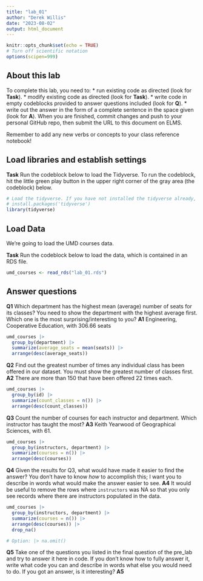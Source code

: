```yaml
---
title: "lab_01"
author: "Derek Willis"
date: "2023-08-02"
output: html_document
---
```


```r
knitr::opts_chunk$set(echo = TRUE)
# Turn off scientific notation
options(scipen=999)
```

## About this lab

To complete this lab, you need to: \* run existing code as directed (look for **Task**). \* modify existing code as directed (look for **Task**). \* write code in empty codeblocks provided to answer questions included (look for **Q**). \* write out the answer in the form of a complete sentence in the space given (look for **A**). When you are finished, commit changes and push to your personal GitHub repo, then submit the URL to this document on ELMS.

Remember to add any new verbs or concepts to your class reference notebook!

## Load libraries and establish settings

**Task** Run the codeblock below to load the Tidyverse. To run the codeblock, hit the little green play button in the upper right corner of the gray area (the codeblock) below.

```r
# Load the tidyverse. If you have not installed the tidyverse already, remove the # from the next line and run it first.  
# install.packages('tidyverse')
library(tidyverse)
```

## Load Data

We're going to load the UMD courses data.

**Task** Run the codeblock below to load the data, which is contained in an RDS file.

```r
umd_courses <- read_rds("lab_01.rds")
```

## Answer questions

**Q1** Which department has the highest mean (average) number of seats for its classes? You need to show the department with the highest average first. Which one is the most surprising/interesting to you? **A1** Engineering, Cooperative Education, with 306.66 seats

```r
umd_courses |>
  group_by(department) |>
  summarize(average_seats = mean(seats)) |>
  arrange(desc(average_seats))
```

**Q2** Find out the greatest number of times any individual class has been offered in our dataset. You must show the greatest number of classes first. **A2** There are more than 150 that have been offered 22 times each.

```r
umd_courses |>
  group_by(id) |>
  summarize(count_classes = n()) |>
  arrange(desc(count_classes))
```

**Q3** Count the number of courses for each instructor and department. Which instructor has taught the most? **A3** Keith Yearwood of Geographical Sciences, with 61.

```r
umd_courses |>
  group_by(instructors, department) |>
  summarize(courses = n()) |>
  arrange(desc(courses))
```

**Q4** Given the results for Q3, what would have made it easier to find the answer? You don't have to know *how* to accomplish this; I want you to describe in words what would make the answer easier to see. **A4** It would be useful to remove the rows where `instructors` was NA so that you only see records where there are instructors populated in the data.

```r
umd_courses |>
  group_by(instructors, department) |>
  summarize(courses = n()) |>
  arrange(desc(courses)) |>
  drop_na()

# Option: |> na.omit()
```

**Q5** Take one of the questions you listed in the final question of the pre_lab and try to answer it here in code. If you don't know how to fully answer it, write what code you can and describe in words what else you would need to do. If you got an answer, is it interesting? **A5**

```r

```
